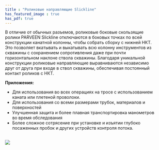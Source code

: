 ```yaml
---
title : "Роликовые направляющие Slickline"
has_featured_image : true
has_pdf: true
---
```


В отличие от обычных разъемов, роликовые боковые скользящие ролики PARVEEN Slickline отключаются в боковых точках по всей конструкции канатной колонны, чтобы собрать сборку с нижней НКТ. Это позволяет вкатывать и выкатывать всю колонну инструментов из скважины с сохранением сопротивления даже при почти горизонтальном наклоне ствола скважины. Благодаря уникальной конструкции роликовые направляющие выравниваются независимо друг от друга при входе в ствол скважины, обеспечивая постоянный контакт роликов с НКТ.

**Приложения:**

* Для использования во всех операциях на тросе с использованием каната или плетеной проволоки.
* Для использования со всеми размерами трубок, материалов и поверхностей
* Улучшенная защита и более плавная транспортировка манометров во время обследования
* Более сложное сотрясение при установке и изъятии глубоко посаженных пробок и других устройств контроля потока.

<br />
<Image src={image} />
